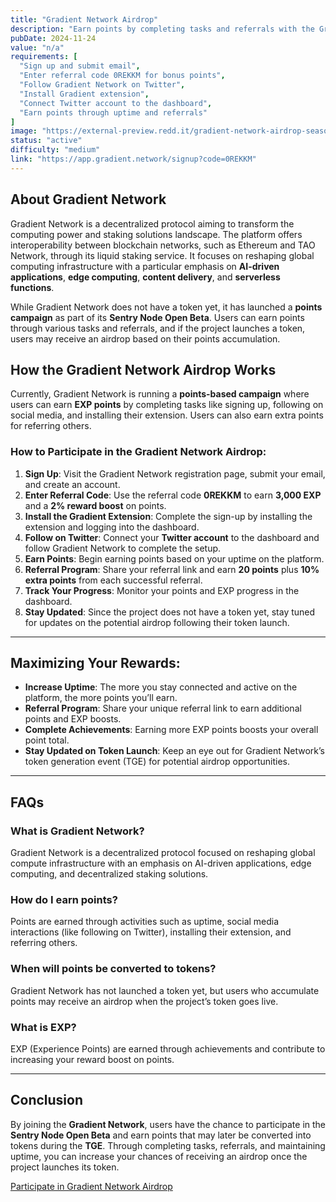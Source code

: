 ```yaml
---
title: "Gradient Network Airdrop"
description: "Earn points by completing tasks and referrals with the Gradient Network and possibly receive an airdrop when they launch their token."
pubDate: 2024-11-24
value: "n/a"
requirements: [
  "Sign up and submit email",
  "Enter referral code 0REKKM for bonus points",
  "Follow Gradient Network on Twitter",
  "Install Gradient extension",
  "Connect Twitter account to the dashboard",
  "Earn points through uptime and referrals"
]
image: "https://external-preview.redd.it/gradient-network-airdrop-season-0-now-live-similar-to-grass-v0-au0gLJLV1rE-FsJIL_3TqNuS1WoMl9JYOnwvXS6DVPI.jpg?auto=webp&s=4080f5d65c139866d059790ec18733fc6eff58d6"
status: "active"
difficulty: "medium"
link: "https://app.gradient.network/signup?code=0REKKM"
---
```


## About Gradient Network

Gradient Network is a decentralized protocol aiming to transform the computing power and staking solutions landscape. The platform offers interoperability between blockchain networks, such as Ethereum and TAO Network, through its liquid staking service. It focuses on reshaping global computing infrastructure with a particular emphasis on **AI-driven applications**, **edge computing**, **content delivery**, and **serverless functions**.

While Gradient Network does not have a token yet, it has launched a **points campaign** as part of its **Sentry Node Open Beta**. Users can earn points through various tasks and referrals, and if the project launches a token, users may receive an airdrop based on their points accumulation.

## How the Gradient Network Airdrop Works

Currently, Gradient Network is running a **points-based campaign** where users can earn **EXP points** by completing tasks like signing up, following on social media, and installing their extension. Users can also earn extra points for referring others.

### How to Participate in the Gradient Network Airdrop:

1. **Sign Up**: Visit the Gradient Network registration page, submit your email, and create an account.
2. **Enter Referral Code**: Use the referral code **0REKKM** to earn **3,000 EXP** and a **2% reward boost** on points.
3. **Install the Gradient Extension**: Complete the sign-up by installing the extension and logging into the dashboard.
4. **Follow on Twitter**: Connect your **Twitter account** to the dashboard and follow Gradient Network to complete the setup.
5. **Earn Points**: Begin earning points based on your uptime on the platform.
6. **Referral Program**: Share your referral link and earn **20 points** plus **10% extra points** from each successful referral.
7. **Track Your Progress**: Monitor your points and EXP progress in the dashboard.
8. **Stay Updated**: Since the project does not have a token yet, stay tuned for updates on the potential airdrop following their token launch.

---

## Maximizing Your Rewards:

- **Increase Uptime**: The more you stay connected and active on the platform, the more points you’ll earn.
- **Referral Program**: Share your unique referral link to earn additional points and EXP boosts.
- **Complete Achievements**: Earning more EXP points boosts your overall point total.
- **Stay Updated on Token Launch**: Keep an eye out for Gradient Network’s token generation event (TGE) for potential airdrop opportunities.

---

## FAQs

### What is Gradient Network?
Gradient Network is a decentralized protocol focused on reshaping global compute infrastructure with an emphasis on AI-driven applications, edge computing, and decentralized staking solutions.

### How do I earn points?
Points are earned through activities such as uptime, social media interactions (like following on Twitter), installing their extension, and referring others.

### When will points be converted to tokens?
Gradient Network has not launched a token yet, but users who accumulate points may receive an airdrop when the project’s token goes live.

### What is EXP?
EXP (Experience Points) are earned through achievements and contribute to increasing your reward boost on points.

---

## Conclusion

By joining the **Gradient Network**, users have the chance to participate in the **Sentry Node Open Beta** and earn points that may later be converted into tokens during the **TGE**. Through completing tasks, referrals, and maintaining uptime, you can increase your chances of receiving an airdrop once the project launches its token.

[Participate in Gradient Network Airdrop](https://app.gradient.network/signup?code=0REKKM)
